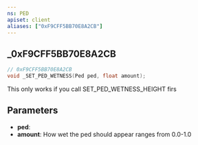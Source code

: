 ```yaml
---
ns: PED
apiset: client
aliases: ["0xF9CFF5BB70E8A2CB"]
---
```

## _0xF9CFF5BB70E8A2CB

```c
// 0xF9CFF5BB70E8A2CB
void _SET_PED_WETNESS(Ped ped, float amount);
```

This only works if you call SET_PED_WETNESS_HEIGHT firs

## Parameters
* **ped**:
* **amount**: How wet the ped should appear ranges from 0.0-1.0